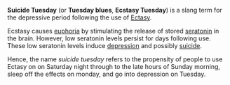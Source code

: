 '''Suicide Tuesday''' (or '''Tuesday blues''', '''Ecstasy Tuesday''') is a slang term for the depressive period following the use of [[Ecstasy (drug)|Ectasy]]. 

Ecstasy causes [[euphoria]] by stimulating the release of stored [[seratonin]] in the brain. However, low seratonin levels persist for days following use. These low seratonin levels induce [[depression]] and possibly [[suicide]]. 

Hence, the name ''suicide tuesday'' refers to the propensity of people to use Ectasy on on Saturday night through to the late hours of Sunday morning, sleep off the effects on monday, and go into depression on Tuesday. 

{{stub}}